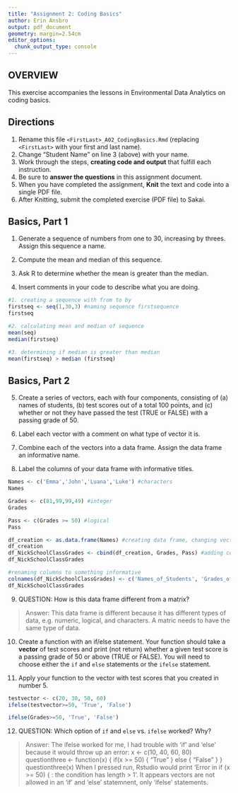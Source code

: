 ```yaml
---
title: "Assignment 2: Coding Basics"
author: Erin Ansbro
output: pdf_document
geometry: margin=2.54cm
editor_options: 
  chunk_output_type: console
---
```


## OVERVIEW

This exercise accompanies the lessons in Environmental Data Analytics on coding basics.

## Directions

1.  Rename this file `<FirstLast>_A02_CodingBasics.Rmd` (replacing `<FirstLast>` with your first and last name).
2.  Change "Student Name" on line 3 (above) with your name.
3.  Work through the steps, **creating code and output** that fulfill each instruction.
4.  Be sure to **answer the questions** in this assignment document.
5.  When you have completed the assignment, **Knit** the text and code into a single PDF file.
6.  After Knitting, submit the completed exercise (PDF file) to Sakai.

## Basics, Part 1

1.  Generate a sequence of numbers from one to 30, increasing by threes. Assign this sequence a name.

2.  Compute the mean and median of this sequence.

3.  Ask R to determine whether the mean is greater than the median.

4.  Insert comments in your code to describe what you are doing.

```r
#1. creating a sequence with from to by
firstseq <- seq(1,30,3) #naming sequence firstsequence
firstseq

#2. calculating mean and median of sequence
mean(seq)
median(firstseq)

#3. determining if median is greater than median
mean(firstseq) > median (firstseq)
```

## Basics, Part 2

5.  Create a series of vectors, each with four components, consisting of (a) names of students, (b) test scores out of a total 100 points, and (c) whether or not they have passed the test (TRUE or FALSE) with a passing grade of 50.

6.  Label each vector with a comment on what type of vector it is.

7.  Combine each of the vectors into a data frame. Assign the data frame an informative name.

8.  Label the columns of your data frame with informative titles.

```r
Names <- c('Emma','John','Luana','Luke') #characters
Names

Grades <- c(81,99,99,49) #integer
Grades

Pass <- c(Grades >= 50) #logical
Pass

df_creation <- as.data.frame(Names) #creating data frame, changing vector to data frame, the binding columns
df_creation
df_NickSchoolClassGrades <- cbind(df_creation, Grades, Pass) #adding columns to data frame
df_NickSchoolClassGrades

#renaming columns to something informative
colnames(df_NickSchoolClassGrades) <- c('Names_of_Students', 'Grades_of_Students', 'Did_Student_Pass')
df_NickSchoolClassGrades 
```

9.  QUESTION: How is this data frame different from a matrix?

> Answer: This data frame is different because it has different types of data, e.g. numeric, logical, and characters. A matric needs to have the same type of data.

10. Create a function with an if/else statement. Your function should take a **vector** of test scores and print (not return) whether a given test score is a passing grade of 50 or above (TRUE or FALSE). You will need to choose either the `if` and `else` statements or the `ifelse` statement. 

11. Apply your function to the vector with test scores that you created in number 5.

```r
testvector <- c(20, 30, 50, 60)
ifelse(testvector>=50, 'True', 'False')

ifelse(Grades>=50, 'True', 'False')

```

12. QUESTION: Which option of `if` and `else` vs. `ifelse` worked? Why?

> Answer: The ifelse worked for me, I had trouble with 'if' and 'else' because it would throw up an error:
x <- c(10, 40, 60, 80)
questionthree <- function(x) {
  if(x >= 50) {
    "True"
  } 
  else {
    "False"
  }
}
questionthree(x)
When I pressed run, Rstudio would print 'Error in if (x >= 50) { : the condition has length > 1'. It appears vectors are not allowed in an 'if' and 'else' statemnent, only 'ifelse' statements.
